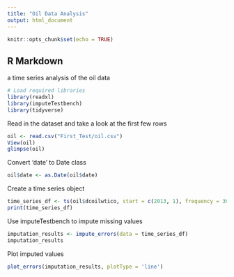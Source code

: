 ```yaml
---
title: "Oil Data Analysis"
output: html_document
---
```


```r
knitr::opts_chunk$set(echo = TRUE)
```

## R Markdown
a time series analysis of the oil data

```r
# Load required libraries
library(readxl)
library(imputeTestbench)
library(tidyverse)
```


Read in the dataset and take a look at the first few rows
```r
oil <- read.csv("First_Test/oil.csv")
View(oil)
glimpse(oil)
```

Convert 'date' to Date class
```r
oil$date <- as.Date(oil$date)
```

Create a time series object
```r
time_series_df <- ts(oil$dcoilwtico, start = c(2013, 1), frequency = 365)
print(time_series_df)
```
Use imputeTestbench to impute missing values
```r
imputation_results <- impute_errors(data = time_series_df)
imputation_results
```

Plot imputed values
```r
plot_errors(imputation_results, plotType = 'line')
```
